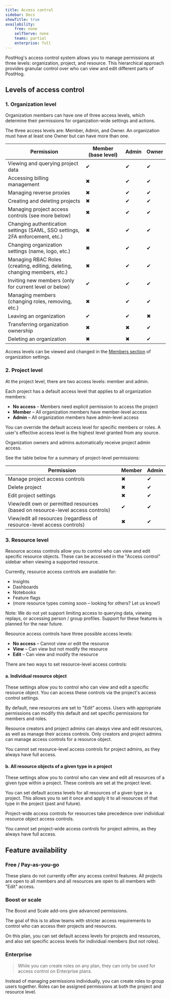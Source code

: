 ```yaml
---
title: Access control
sidebar: Docs
showTitle: true
availability:
    free: none
    selfServe: none
    teams: partial
    enterprise: full
---
```


PostHog's access control system allows you to manage permissions at three levels: organization, project, and resource. This hierarchical approach provides granular control over who can view and edit different parts of PostHog.

## Levels of access control

### 1. Organization level

Organization members can have one of three access levels, which determine their permissions for organization-wide settings and actions.

The three access levels are: Member, Admin, and Owner. An organization must have at least one Owner but can have more than one.

| Permission                                                                            | Member (base level) | Admin | Owner |
| ------------------------------------------------------------------------------------- | ------------------- | ------------- | ----- |
| Viewing and querying project data                                                     | <span className="text-green text-lg">✔</span>                | <span className="text-green text-lg">✔</span>          | <span className="text-green text-lg">✔</span>    |
| Accessing billing management                                                          | <span className="text-red text-lg">✖</span>                  | <span className="text-green text-lg">✔</span>          | <span className="text-green text-lg">✔</span>    |
| Managing reverse proxies                                                              | <span className="text-red text-lg">✖</span>                  | <span className="text-green text-lg">✔</span>          | <span className="text-green text-lg">✔</span>    |
| Creating and deleting projects                                                        | <span className="text-red text-lg">✖</span>                  | <span className="text-green text-lg">✔</span>          | <span className="text-green text-lg">✔</span>    |
| Managing project access controls (see more below)                                     | <span className="text-red text-lg">✖</span>                  | <span className="text-green text-lg">✔</span>          | <span className="text-green text-lg">✔</span>    |
| Changing authentication settings (SAML, SSO settings, 2FA enforcement, etc.)          | <span className="text-red text-lg">✖</span>                  | <span className="text-green text-lg">✔</span>          | <span className="text-green text-lg">✔</span>    |
| Changing organization settings (name, logo, etc.)                                     | <span className="text-red text-lg">✖</span>                  | <span className="text-green text-lg">✔</span>          | <span className="text-green text-lg">✔</span>    |
| Managing RBAC Roles (creating, editing, deleting, changing members, etc.)             | <span className="text-red text-lg">✖</span>                  | <span className="text-green text-lg">✔</span>          | <span className="text-green text-lg">✔</span>    |
| Inviting new members (only for current level or below)                                | <span className="text-green text-lg">✔</span>                | <span className="text-green text-lg">✔</span>          | <span className="text-green text-lg">✔</span>    |
| Managing members (changing roles, removing, etc.)                                     | <span className="text-red text-lg">✖</span>                  | <span className="text-green text-lg">✔</span>          | <span className="text-green text-lg">✔</span>    |
| Leaving an organization                                                               | <span className="text-green text-lg">✔</span>                | <span className="text-green text-lg">✔</span>          | <span className="text-red text-lg">✖</span>      |
| Transferring organization ownership                                                   | <span className="text-red text-lg">✖</span>                  | <span className="text-red text-lg">✖</span>            | <span className="text-green text-lg">✔</span>    |
| Deleting an organization                                                              | <span className="text-red text-lg">✖</span>                  | <span className="text-red text-lg">✖</span>            | <span className="text-green text-lg">✔</span>    |

Access levels can be viewed and changed in the [Members section](https://app.posthog.com/settings/organization-members) of organization settings.

### 2. Project level

At the project level, there are two access levels: member and admin.

Each project has a default access level that applies to all organization members:

- **No access** – Members need explicit permission to access the project
- **Member** – All organization members have member-level access
- **Admin** – All organization members have admin-level access

You can override the default access level for specific members or roles. A user's effective access level is the highest level granted from any source.

Organization owners and admins automatically receive project admin access.

<ProductScreenshot
    imageLight = {projectAccessControlLight} 
    imageDark = {projectAccessControlDark}
    alt="Project access control" 
    classes="rounded"
/>

See the table below for a summary of project-level permissions:

| Permission                                                                        | Member                                           | Admin                                            |
|-----------------------------------------------------------------------------------|--------------------------------------------------|--------------------------------------------------|
| Manage project access controls                                                    | <span className="text-red text-lg">✖</span>      | <span className="text-green text-lg">✔</span>    |
| Delete project                                                                    | <span className="text-red text-lg">✖</span>      | <span className="text-green text-lg">✔</span>    |
| Edit project settings                                                             | <span className="text-red text-lg">✖</span>      | <span className="text-green text-lg">✔</span>    |
| View/edit own or permitted resources (based on resource-level access controls)    | <span className="text-green text-lg">✔</span>    | <span className="text-green text-lg">✔</span>    |
| View/edit all resources (regardless of resource-level access controls)            | <span className="text-red text-lg">✖</span>      | <span className="text-green text-lg">✔</span>    |

### 3. Resource level

Resource access controls allow you to control who can view and edit specific resource objects. These can be accessed in the "Access control" sidebar when viewing a supported resource.

Currently, resource access controls are available for:
- Insights
- Dashboards
- Notebooks
- Feature flags
- (more resource types coming soon – looking for others? Let us know!)

Note: We do not yet support limiting access to querying data, viewing replays, or accessing person / group profiles. Support for these features is planned for the near future.

Resource access controls have three possible access levels:
- **No access** – Cannot view or edit the resource
- **View** – Can view but not modify the resource
- **Edit** – Can view and modify the resource

There are two ways to set resource-level access controls:

#### a. Individual resource object

These settings allow you to control who can view and edit a specific resource object. You can access these controls via the project's access control settings.

By default, new resources are set to "Edit" access. Users with appropriate permissions can modify this default and set specific permissions for members and roles.

Resource creators and project admins can always view and edit resources, as well as manage their access controls. Only creators and project admins can manage access controls for a resource object.

You cannot set resource-level access controls for project admins, as they always have full access.

<ProductScreenshot
    imageLight = {objectAccessControlLight} 
    imageDark = {objectAccessControlDark}
    alt="Object access control" 
    classes="rounded"
/>

#### b. All resource objects of a given type in a project

These settings allow you to control who can view and edit all resources of a given type within a project. These controls are set at the project level.

You can set default access levels for all resources of a given type in a project. This allows you to set it once and apply it to all resources of that type in the project (past and future).

Project-wide access controls for resources take precedence over individual resource object access controls.

You cannot set project-wide access controls for project admins, as they always have full access.

<ProductScreenshot
    imageLight = {resourceAccessControlLight} 
    imageDark = {resourceAccessControlDark}
    alt="Resource access control" 
    classes="rounded"
/>

## Feature availability

### Free / Pay-as-you-go

These plans do not currently offer any access control features. All projects are open to all members and all resources are open to all members with "Edit" access.

### Boost or scale

The Boost and Scale add-ons give advanced permissions.

The goal of this is to allow teams with stricter access requirements to control who can access their projects and resources.

On this plan, you can set default access levels for projects and resources, and also set specific access levels for individual members (but not roles).

### Enterprise

> While you can create roles on any plan, they can only be used for access control on Enterprise plans.

Instead of managing permissions individually, you can create roles to group users together. Roles can be assigned permissions at both the project and resource level.

<ProductScreenshot
    imageLight = {rbacSettingsLight} 
    imageDark = {rbacSettingsDark}
    alt="RBAC settings" 
    classes="rounded"
/>
